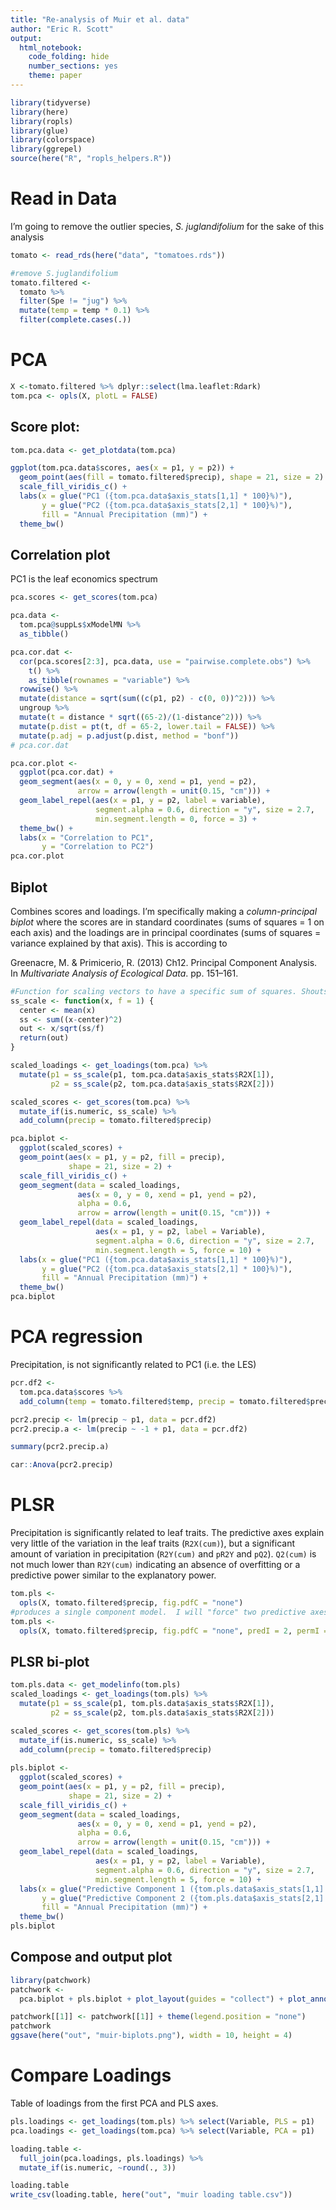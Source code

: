 ```yaml
---
title: "Re-analysis of Muir et al. data"
author: "Eric R. Scott"
output: 
  html_notebook:
    code_folding: hide
    number_sections: yes
    theme: paper
---
```


```r
library(tidyverse)
library(here)
library(ropls)
library(glue)
library(colorspace)
library(ggrepel)
source(here("R", "ropls_helpers.R"))
```

# Read in Data

I'm going to remove the outlier species, *S. juglandifolium* for the sake of this analysis

```r
tomato <- read_rds(here("data", "tomatoes.rds"))

#remove S.juglandifolium
tomato.filtered <-
  tomato %>% 
  filter(Spe != "jug") %>% 
  mutate(temp = temp * 0.1) %>% 
  filter(complete.cases(.))
```


# PCA

```r
X <-tomato.filtered %>% dplyr::select(lma.leaflet:Rdark)
tom.pca <- opls(X, plotL = FALSE)
```

## Score plot:

```r
tom.pca.data <- get_plotdata(tom.pca)

ggplot(tom.pca.data$scores, aes(x = p1, y = p2)) +
  geom_point(aes(fill = tomato.filtered$precip), shape = 21, size = 2) +
  scale_fill_viridis_c() +
  labs(x = glue("PC1 ({tom.pca.data$axis_stats[1,1] * 100}%)"),
       y = glue("PC2 ({tom.pca.data$axis_stats[2,1] * 100}%)"),
       fill = "Annual Precipitation (mm)") +
  theme_bw()
```

## Correlation plot

PC1 is the leaf economics spectrum

```r
pca.scores <- get_scores(tom.pca)

pca.data <-
  tom.pca@suppLs$xModelMN %>%
  as_tibble()

pca.cor.dat <-
  cor(pca.scores[2:3], pca.data, use = "pairwise.complete.obs") %>%
    t() %>%
    as_tibble(rownames = "variable") %>% 
  rowwise() %>% 
  mutate(distance = sqrt(sum((c(p1, p2) - c(0, 0))^2))) %>% 
  ungroup %>% 
  mutate(t = distance * sqrt((65-2)/(1-distance^2))) %>% 
  mutate(p.dist = pt(t, df = 65-2, lower.tail = FALSE)) %>% 
  mutate(p.adj = p.adjust(p.dist, method = "bonf"))
# pca.cor.dat
```
```r
pca.cor.plot <-
  ggplot(pca.cor.dat) +
  geom_segment(aes(x = 0, y = 0, xend = p1, yend = p2),
               arrow = arrow(length = unit(0.15, "cm"))) +
  geom_label_repel(aes(x = p1, y = p2, label = variable),
                   segment.alpha = 0.6, direction = "y", size = 2.7, 
                   min.segment.length = 0, force = 3) +
  theme_bw() +
  labs(x = "Correlation to PC1",
       y = "Correlation to PC2")
pca.cor.plot
```
## Biplot

Combines scores and loadings. I'm specifically making a *column-principal biplot* where the scores are in standard coordinates (sums of squares = 1 on each axis) and the loadings are in principal coordinates (sums of squares = variance explained by that axis).  This is according to

Greenacre, M. & Primicerio, R. (2013) Ch12. Principal Component Analysis. In *Multivariate Analysis of Ecological Data*. pp. 151–161.

```r
#Function for scaling vectors to have a specific sum of squares. Shouts to Ben Tidswell for mathing this for me.
ss_scale <- function(x, f = 1) {
  center <- mean(x)
  ss <- sum((x-center)^2)
  out <- x/sqrt(ss/f)
  return(out)
}
```

```r
scaled_loadings <- get_loadings(tom.pca) %>% 
  mutate(p1 = ss_scale(p1, tom.pca.data$axis_stats$R2X[1]),
         p2 = ss_scale(p2, tom.pca.data$axis_stats$R2X[2]))

scaled_scores <- get_scores(tom.pca) %>% 
  mutate_if(is.numeric, ss_scale) %>% 
  add_column(precip = tomato.filtered$precip)

pca.biplot <- 
  ggplot(scaled_scores) +
  geom_point(aes(x = p1, y = p2, fill = precip),
             shape = 21, size = 2) +
  scale_fill_viridis_c() +
  geom_segment(data = scaled_loadings, 
               aes(x = 0, y = 0, xend = p1, yend = p2),
               alpha = 0.6,
               arrow = arrow(length = unit(0.15, "cm"))) +
  geom_label_repel(data = scaled_loadings, 
                   aes(x = p1, y = p2, label = Variable),
                   segment.alpha = 0.6, direction = "y", size = 2.7, 
                   min.segment.length = 5, force = 10) +
  labs(x = glue("PC1 ({tom.pca.data$axis_stats[1,1] * 100}%)"),
       y = glue("PC2 ({tom.pca.data$axis_stats[2,1] * 100}%)"),
       fill = "Annual Precipitation (mm)") +
  theme_bw()
pca.biplot
```


# PCA regression

Precipitation, is not significantly related to PC1 (i.e. the LES)

```r
pcr.df2 <-
  tom.pca.data$scores %>% 
  add_column(temp = tomato.filtered$temp, precip = tomato.filtered$precip)
```

```r
pcr2.precip <- lm(precip ~ p1, data = pcr.df2)
pcr2.precip.a <- lm(precip ~ -1 + p1, data = pcr.df2)

summary(pcr2.precip.a)

car::Anova(pcr2.precip)
```


# PLSR

Precipitation is significantly related to leaf traits.  The predictive axes explain very little of the variation in the leaf traits (`R2X(cum)`), but a significant amount of variation in precipitation (`R2Y(cum)` and `pR2Y` and `pQ2`).  `Q2(cum)` is not much lower than `R2Y(cum)` indicating an absence of overfitting or a predictive power similar to the explanatory power.

```r
tom.pls <- 
  opls(X, tomato.filtered$precip, fig.pdfC = "none")
#produces a single component model.  I will "force" two predictive axes for the sake of plotting.
tom.pls <- 
  opls(X, tomato.filtered$precip, fig.pdfC = "none", predI = 2, permI = 1000)
```

## PLSR bi-plot

```r
tom.pls.data <- get_modelinfo(tom.pls)
scaled_loadings <- get_loadings(tom.pls) %>% 
  mutate(p1 = ss_scale(p1, tom.pls.data$axis_stats$R2X[1]),
         p2 = ss_scale(p2, tom.pls.data$axis_stats$R2X[2]))

scaled_scores <- get_scores(tom.pls) %>% 
  mutate_if(is.numeric, ss_scale) %>% 
  add_column(precip = tomato.filtered$precip)
  
pls.biplot <- 
  ggplot(scaled_scores) +
  geom_point(aes(x = p1, y = p2, fill = precip),
             shape = 21, size = 2) +
  scale_fill_viridis_c() +
  geom_segment(data = scaled_loadings,
               aes(x = 0, y = 0, xend = p1, yend = p2),
               alpha = 0.6,
               arrow = arrow(length = unit(0.15, "cm"))) +
  geom_label_repel(data = scaled_loadings,
                   aes(x = p1, y = p2, label = Variable),
                   segment.alpha = 0.6, direction = "y", size = 2.7, 
                   min.segment.length = 5, force = 10) +
  labs(x = glue("Predictive Component 1 ({tom.pls.data$axis_stats[1,1] * 100}%)"),
       y = glue("Predictive Component 2 ({tom.pls.data$axis_stats[2,1] * 100}%)"),
       fill = "Annual Precipitation (mm)") +
  theme_bw()
pls.biplot
```
## Compose and output plot

```r
library(patchwork)
patchwork <- 
  pca.biplot + pls.biplot + plot_layout(guides = "collect") + plot_annotation(tag_levels = "A" ) & theme(panel.grid = element_blank())

patchwork[[1]] <- patchwork[[1]] + theme(legend.position = "none")
patchwork
ggsave(here("out", "muir-biplots.png"), width = 10, height = 4)
```


# Compare Loadings

Table of loadings from the first PCA and PLS axes.

```r
pls.loadings <- get_loadings(tom.pls) %>% select(Variable, PLS = p1)
pca.loadings <- get_loadings(tom.pca) %>% select(Variable, PCA = p1)

loading.table <-
  full_join(pca.loadings, pls.loadings) %>%
  mutate_if(is.numeric, ~round(., 3))

loading.table
write_csv(loading.table, here("out", "muir loading table.csv"))
```
